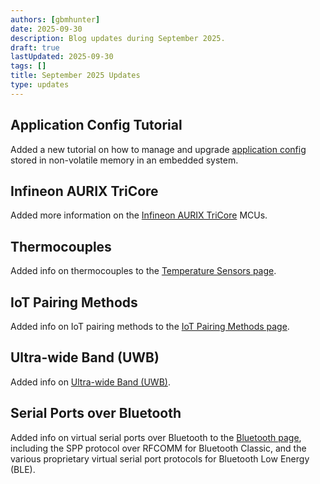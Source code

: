```yaml
---
authors: [gbmhunter]
date: 2025-09-30
description: Blog updates during September 2025.
draft: true
lastUpdated: 2025-09-30
tags: []
title: September 2025 Updates
type: updates
---
```


## Application Config Tutorial

Added a new tutorial on how to manage and upgrade [application config](/programming/firmware/managing-app-config/) stored in non-volatile memory in an embedded system.

## Infineon AURIX TriCore

Added more information on the [Infineon AURIX TriCore](/programming/microcontrollers/infineon-32bit-aurix-tricore/) MCUs.

## Thermocouples

Added info on thermocouples to the [Temperature Sensors page](/electronics/components/sensors/temperature-sensors/).

## IoT Pairing Methods

Added info on IoT pairing methods to the [IoT Pairing Methods page](/electronics/communication-protocols/iot-pairing-methods/).

## Ultra-wide Band (UWB)

Added info on [Ultra-wide Band (UWB)](/electronics/communication-protocols/ultra-wide-band/).

## Serial Ports over Bluetooth

Added info on virtual serial ports over Bluetooth to the [Bluetooth page](/electronics/communication-protocols/bluetooth/#serial-ports-over-bluetooth), including the SPP protocol over RFCOMM for Bluetooth Classic, and the various proprietary virtual serial port protocols for Bluetooth Low Energy (BLE).
